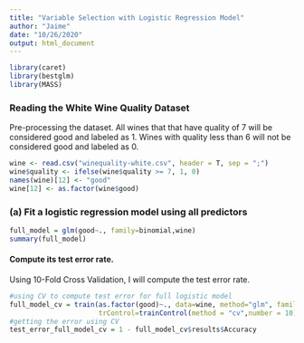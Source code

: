 ```yaml
---
title: "Variable Selection with Logistic Regression Model"
author: "Jaime"
date: "10/26/2020"
output: html_document
---
```


```r
library(caret)
library(bestglm)
library(MASS)
```

### Reading the White Wine Quality Dataset

Pre-processing the dataset. 
All wines that that have quality of 7 will be considered good and labeled as 1. Wines with quality less than 6 will not be considered good and labeled as 0.

```r
wine <- read.csv("winequality-white.csv", header = T, sep = ";")
wine$quality <- ifelse(wine$quality >= 7, 1, 0)
names(wine)[12] <- "good"
wine[12] <- as.factor(wine$good)
```

### (a) Fit a logistic regression model using all predictors
```r
full_model = glm(good~., family=binomial,wine) 
summary(full_model)
```
#### Compute its test error rate.
Using 10-Fold Cross Validation, I will compute the test error rate.
```r
#using CV to compute test error for full logistic model
full_model_cv = train(as.factor(good)~., data=wine, method="glm", family="binomial",metric="Accuracy",
                      trControl=trainControl(method = "cv",number = 10))
#getting the error using CV
test_error_full_model_cv = 1 - full_model_cv$results$Accuracy
```

